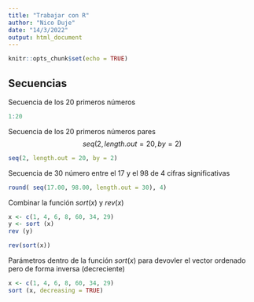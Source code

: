 ```yaml
---
title: "Trabajar con R"
author: "Nico Duje"
date: "14/3/2022"
output: html_document
---
```


```r
knitr::opts_chunk$set(echo = TRUE)
```


## Secuencias
Secuencia de los 20 primeros números
```r
1:20
```
Secuencia de los 20 primeros números pares $$seq(2, length.out = 20, by = 2)$$
```r
seq(2, length.out = 20, by = 2)

```

Secuencia de 30 número entre el 17 y el 98 de 4 cifras significativas
```r
round( seq(17.00, 98.00, length.out = 30), 4)
```
Combinar la función $sort(x)$ y $rev(x)$
```r

x <- c(1, 4, 6, 8, 60, 34, 29)
y <- sort (x)
rev (y)

rev(sort(x))

```
Parámetros dentro de la función $sort(x)$ para devovler el vector ordenado pero de forma inversa (decreciente)

```r
x <- c(1, 4, 6, 8, 60, 34, 29)
sort (x, decreasing = TRUE)
```

